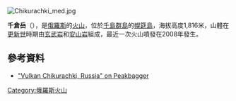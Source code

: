 [[Image:Chikurachki_med.jpg|right]]
{{Coord|50|19|24|N|155|27|39|E|display=title}}

'''千倉岳'''（{{lang-ru|Чикурачки}}），是[[俄羅斯|俄羅斯]]的[[火山|火山]]，位於[[千島群島|千島群島]]的[[幌筵島|幌筵島]]，海拔高度1,816米，山體在[[更新世|更新世]]時期由[[玄武岩|玄武岩]]和[[安山岩|安山岩]]組成，最近一次火山噴發在2008年發生。

==參考資料==
* [http://www.peakbagger.com/peak.aspx?pid=17658 "Vulkan Chikurachki, Russia" on Peakbagger]{{Wayback|url=http://www.peakbagger.com/peak.aspx?pid=17658 |date=20150117001430 }}

{{Russia-geo-stub}}
[[Category:俄羅斯火山|Category:俄羅斯火山]]